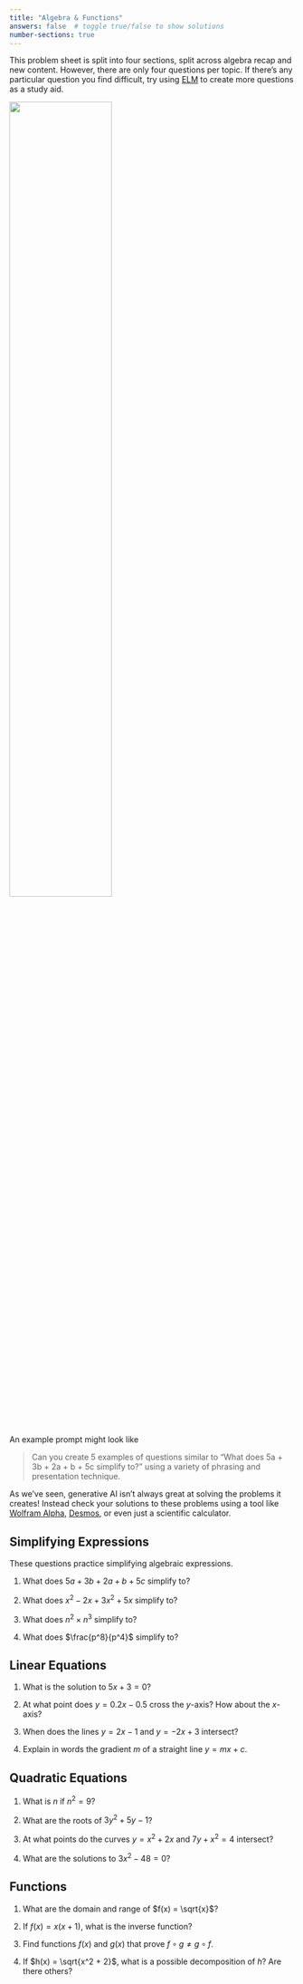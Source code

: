 ```yaml
---
title: "Algebra & Functions"
answers: false  # toggle true/false to show solutions
number-sections: true
---
```


This problem sheet is split into four sections, split across algebra recap and new content. However, there are only four questions per topic. If there's any particular question you find difficult, try using [ELM](https://elm.edina.ac.uk/elm/elm) to create more questions as a study aid.

![](img/elm-logo.png){fig-alt="Logo of ELM: Edinburgh (access to) Language Models" fig-align="center" width=60%}

An example prompt might look like

> Can you create 5 examples of questions similar to "What does 5a + 3b + 2a + b + 5c simplify to?" using a variety of phrasing and presentation technique.

As we've seen, generative AI isn't always great at solving the problems it creates! Instead check your solutions to these problems using a tool like [Wolfram Alpha](https://www.wolframalpha.com/input?i=What+does+5a+%2B+3b+%2B+2a+%2B+b+%2B+5c+simplify+to%3F), [Desmos](https://www.desmos.com/calculator/clqqw0vgvu), or even just a scientific calculator.

## Simplifying Expressions

These questions practice simplifying algebraic expressions.

1. What does $5a + 3b + 2a + b + 5c$ simplify to?

2. What does $x^2 - 2x + 3x^2 + 5x$ simplify to?

3. What does $n^2 \times n^3$ simplify to?

4. What does $\frac{p^8}{p^4}$ simplify to?

## Linear Equations

1. What is the solution to $5x + 3 = 0$?

2. At what point does $y = 0.2x - 0.5$ cross the $y$-axis? How about the $x$-axis?

3. When does the lines $y = 2x - 1$ and $y = -2x + 3$ intersect?

4. Explain in words the gradient $m$ of a straight line $y = mx + c$.

## Quadratic Equations

1. What is $n$ if $n^2 = 9$?

2. What are the roots of $3y^2 + 5y - 1$?

3. At what points do the curves $y = x^2 + 2x$ and $7y + x^2 = 4$ intersect?

4. What are the solutions to $3x^2 - 48 = 0$?

## Functions

1. What are the domain and range of $f(x) = \sqrt{x}$?

2. If $f(x) = x(x+1)$, what is the inverse function?

3. Find functions $f(x)$ and $g(x)$ that prove $f\circ g\neq g\circ f$.

4. If $h(x) = \sqrt{x^2 + 2}$, what is a possible decomposition of $h$? Are there others?
